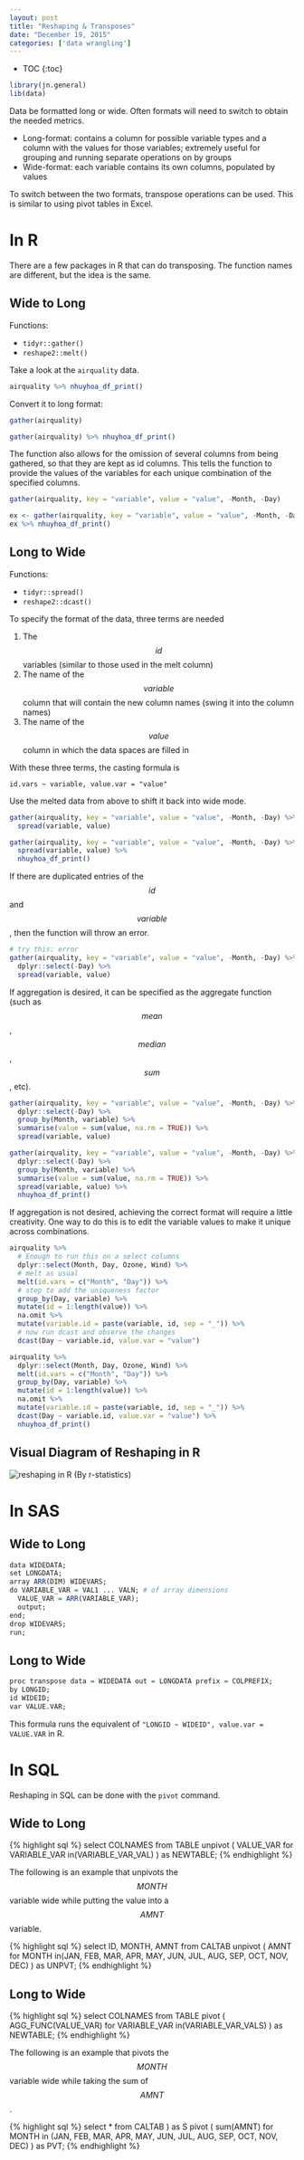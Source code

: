 ```yaml
---
layout: post
title: "Reshaping & Transposes"
date: "December 19, 2015"
categories: ['data wrangling']
---
```


* TOC
{:toc}

```r
library(jn.general)
lib(data)
```


Data be formatted long or wide. Often formats will need to switch to obtain the needed metrics. 

* Long-format: contains a column for possible variable types and a column with the values for those variables; extremely useful for grouping and running separate operations on by groups
* Wide-format: each variable contains its own columns, populated by values

To switch between the two formats, transpose operations can be used. This is similar to using pivot tables in Excel. 

# In R
There are a few packages in R that can do transposing. The function names are different, but the idea is the same. 

## Wide to Long

Functions:

* `tidyr::gather()`
* `reshape2::melt()`

Take a look at the `airquality` data. 

<div class = "dftab">
```r
airquality %>% nhuyhoa_df_print()
```
</div><p></p>

Convert it to long format:
```r
gather(airquality)
```

<div class = "dftab">
```r
gather(airquality) %>% nhuyhoa_df_print()
```
</div><p></p>

The function also allows for the omission of several columns from being gathered, so that they are kept as id columns. This tells the function to provide the values of the variables for each unique combination of the specified columns.

```r
gather(airquality, key = "variable", value = "value", -Month, -Day)
```

<div class = "dftab">
```r
ex <- gather(airquality, key = "variable", value = "value", -Month, -Day)
ex %>% nhuyhoa_df_print()
```
</div><p></p>

## Long to Wide

Functions:

* `tidyr::spread()`
* `reshape2::dcast()`

To specify the format of the data, three terms are needed 

1. The $$id$$ variables (similar to those used in the melt column)
2. The name of the $$variable$$ column that will contain the new column names (swing it into the column names)
3. The name of the $$value$$ column in which the data spaces are filled in

With these three terms, the casting formula is

`id.vars ~ variable, value.var = "value"`

Use the melted data from above to shift it back into wide mode.
```r
gather(airquality, key = "variable", value = "value", -Month, -Day) %>% 
  spread(variable, value)
```

<div class = "dftab">
```r
gather(airquality, key = "variable", value = "value", -Month, -Day) %>% 
  spread(variable, value) %>% 
  nhuyhoa_df_print()
```
</div><p></p>

If there are duplicated entries of the $$id$$ and $$variable$$, then the function will throw an error.

```r
# try this: error
gather(airquality, key = "variable", value = "value", -Month, -Day) %>% 
  dplyr::select(-Day) %>% 
  spread(variable, value)
```

If aggregation is desired, it can be specified as the aggregate function (such as $$mean$$, $$median$$, $$sum$$, etc). 

```r
gather(airquality, key = "variable", value = "value", -Month, -Day) %>% 
  dplyr::select(-Day) %>% 
  group_by(Month, variable) %>% 
  summarise(value = sum(value, na.rm = TRUE)) %>% 
  spread(variable, value)
```

<div class = "dftab">
```r
gather(airquality, key = "variable", value = "value", -Month, -Day) %>% 
  dplyr::select(-Day) %>% 
  group_by(Month, variable) %>% 
  summarise(value = sum(value, na.rm = TRUE)) %>% 
  spread(variable, value) %>% 
  nhuyhoa_df_print()
```
</div><p></p>

If aggregation is not desired, achieving the correct format will require a little creativity. One way to do this is to edit the variable values to make it unique across combinations.

```r
airquality %>% 
  # Enough to run this on a select columns
  dplyr::select(Month, Day, Ozone, Wind) %>% 
  # melt as usual
  melt(id.vars = c("Month", "Day")) %>% 
  # step to add the uniqueness factor
  group_by(Day, variable) %>% 
  mutate(id = 1:length(value)) %>% 
  na.omit %>% 
  mutate(variable.id = paste(variable, id, sep = "_")) %>% 
  # now run dcast and observe the changes
  dcast(Day ~ variable.id, value.var = "value")
```

<div class = "dftab">
```r
airquality %>% 
  dplyr::select(Month, Day, Ozone, Wind) %>% 
  melt(id.vars = c("Month", "Day")) %>% 
  group_by(Day, variable) %>% 
  mutate(id = 1:length(value)) %>% 
  na.omit %>% 
  mutate(variable.id = paste(variable, id, sep = "_")) %>% 
  dcast(Day ~ variable.id, value.var = "value") %>% 
  nhuyhoa_df_print()
```
</div><p></p>

## Visual Diagram of Reshaping in R

![reshaping in R](http://jnguyen92.github.io/nhuyhoa/figure/images/transpose.png)
(By r-statistics)

# In SAS

## Wide to Long

```r
data WIDEDATA;
set LONGDATA;
array ARR(DIM) WIDEVARS;
do VARIABLE_VAR = VAL1 ... VALN; # of array dimensions
  VALUE_VAR = ARR(VARIABLE_VAR);
  output;
end;
drop WIDEVARS;
run;
```

## Long to Wide

```r
proc transpose data = WIDEDATA out = LONGDATA prefix = COLPREFIX;
by LONGID;
id WIDEID;
var VALUE.VAR;
```

This formula runs the equivalent of `"LONGID ~ WIDEID", value.var = VALUE.VAR` in R.

# In SQL

Reshaping in SQL can be done with the `pivot` command. 

## Wide to Long

{% highlight sql %}
select COLNAMES
from TABLE
unpivot (
  VALUE_VAR 
  for VARIABLE_VAR 
  in(VARIABLE_VAR_VAL)
) as NEWTABLE;
{% endhighlight %}

The following is an example that unpivots the $$MONTH$$ variable wide while putting the value into a $$AMNT$$ variable.

{% highlight sql %}
select ID, MONTH, AMNT
from CALTAB
unpivot ( 
  AMNT 
  for MONTH 
  in(JAN, FEB, MAR, APR, MAY, JUN, JUL, AUG, SEP, OCT, NOV, DEC)
) as UNPVT;
{% endhighlight %}

## Long to Wide

{% highlight sql %}
select COLNAMES
from TABLE
pivot ( 
  AGG_FUNC(VALUE_VAR) 
  for VARIABLE_VAR 
  in(VARIABLE_VAR_VALS)
) as NEWTABLE;
{% endhighlight %}

The following is an example that pivots the $$MONTH$$ variable wide while taking the sum of $$AMNT$$.

{% highlight sql %}
select *
from CALTAB
) as S
pivot (
  sum(AMNT)
  for MONTH 
  in (JAN, FEB, MAR, APR, MAY, JUN, JUL, AUG, SEP, OCT, NOV, DEC)
) as PVT;
{% endhighlight %}

